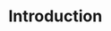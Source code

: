# Introduction

<!-- 

To compile this example to PDF, you need XeLaTeX. You are recommended to install TinyTeX (which includes XeLaTeX): <https://yihui.org/tinytex/>.

-->